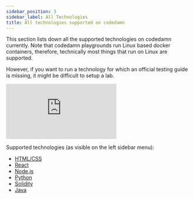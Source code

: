 ```yaml
---
sidebar_position: 3
sidebar_label: All Technologies
title: All technologies supported on codedamn
---
```


This section lists down all the supported technologies on codedamn currently. Note that codedamn playgrounds run Linux based docker containers, therefore, technically most things that run on Linux are supported.

However, if you want to run a technology for which an official testing guide is missing, it might be difficult to setup a lab.

<div
	style={{
		position: 'relative',
		width: '100%',
		height: 0,
		paddingTop: '56.25%',
	}}
>
	<iframe
		src="https://www.youtube.com/embed/aBddZmWt0Sc?list=PLYxzS__5yYQnoUg4MCS2sew_tOZsgrUeH"
		title="YouTube video player"
		frameborder="0"
		style={{
			position: 'absolute',
			top: 0,
			left: 0,
			width: '100%',
			height: '100%',
		}}
		allow="accelerometer; autoplay; clipboard-write; encrypted-media; gyroscope; picture-in-picture"
		allowfullscreen
	></iframe>
</div>

Supported technologies (as visible on the left sidebar menu):

-   [HTML/CSS](/docs/technologies/html-css)
-   [React](/docs/technologies/react)
-   [Node.js](/docs/technologies/node)
-   [Python](/docs/technologies/python-pytest)
-   [Solidity](/docs/technologies/solidity-hardhat)
-   [Java](/docs/technologies/java-junit)
